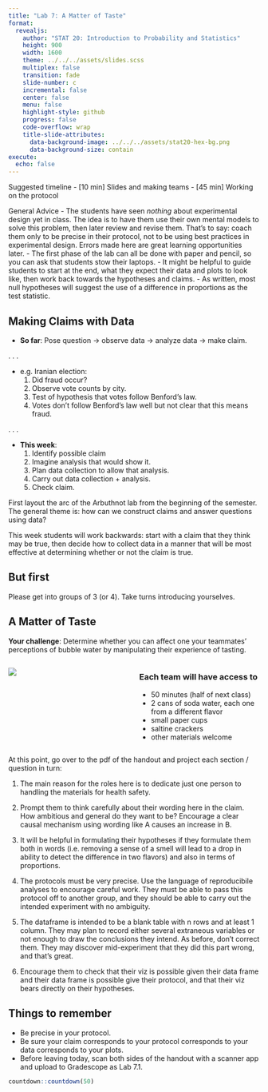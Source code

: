 ```yaml
---
title: "Lab 7: A Matter of Taste"
format:
  revealjs:
    author: "STAT 20: Introduction to Probability and Statistics"
    height: 900
    width: 1600
    theme: ../../../assets/slides.scss
    multiplex: false
    transition: fade
    slide-number: c
    incremental: false
    center: false
    menu: false
    highlight-style: github
    progress: false
    code-overflow: wrap
    title-slide-attributes:
      data-background-image: ../../../assets/stat20-hex-bg.png
      data-background-size: contain
execute: 
  echo: false
---
```


:::notes
Suggested timeline
- [10 min] Slides and making teams
- [45 min] Working on the protocol

General Advice
- The students have seen *nothing* about experimental design yet in class. The idea is to have them use their own mental models to solve this problem, then later review and revise them. That's to say: coach them only to be precise in their protocol, not to be using best practices in experimental design. Errors made here are great learning opportunities later.
- The first phase of the lab can all be done with paper and pencil, so you can ask that students stow their laptops.
- It might be helpful to guide students to start at the end, what they expect their data and plots to look like, then work back towards the hypotheses and claims.
- As written, most null hypotheses will suggest the use of a difference in proportions as the test statistic.
:::


## Making Claims with Data

- **So far**: Pose question -> observe data -> analyze data -> make claim.

. . .

- e.g. Iranian election: 
    1. Did fraud occur?
    2. Observe vote counts by city.
    3. Test of hypothesis that votes follow Benford's law.
    4. Votes don't follow Benford's law well but not clear that this means fraud.

. . .

- **This week**: 
  @. Identify possible claim 
  @. Imagine analysis that would show it.
  @. Plan data collection to allow that analysis.
  @. Carry out data collection + analysis.
  @. Check claim.

:::notes
First layout the arc of the Arbuthnot lab from the beginning of the semester. The general theme is: how can we construct claims and answer questions using data?

This week students will work backwards: start with a claim that they think may be true, then decide how to collect data in a manner that will be most effective at determining whether or not the claim is true.
:::

## But first

Please get into groups of 3 (or 4). Take turns introducing yourselves.


## A Matter of Taste

**Your challenge**:  Determine whether you can affect one your teammates' perceptions of bubble water by manipulating their experience of tasting.

:::: {.columns}

::: {.column width="50%"}
![](images/la-croix.png)
:::

::: {.column width="50%"}
### Each team will have access to

- 50 minutes (half of next class)
- 2 cans of soda water, each one from a different flavor
- small paper cups
- saltine crackers
- other materials welcome
:::
::::

:::notes

At this point, go over to the pdf of the handout and project each section / question in turn:

1. The main reason for the roles here is to dedicate just one person to handling the materials for health safety.

2. Prompt them to think carefully about their wording here in the claim. How ambitious and general do they want to be? Encourage a clear causal mechanism using wording like A causes an increase in B.

3. It will be helpful in formulating their hypotheses if they formulate them both in words (i.e. removing a sense of a smell will lead to a drop in ability to detect the difference in two flavors) and also in terms of proportions.

4. The protocols must be very precise. Use the language of reproducibile analyses to encourage careful work. They must be able to pass this protocol off to another group, and they should be able to carry out the intended experiment with no ambiguity.

5. The dataframe is intended to be a blank table with n rows and at least 1 column. They may plan to record either several extraneous variables or not enough to draw the conclusions they intend. As before, don't correct them. They may discover mid-experiment that they did this part wrong, and that's great.

5. Encourage them to check that their viz is possible given their data frame and their data frame is possible give their protocol, and that their viz bears directly on their hypotheses.
:::

## Things to remember

- Be precise in your protocol.
- Be sure your claim corresponds to your protocol corresponds to your data corresponds to your plots.
- Before leaving today, scan both sides of the handout with a scanner app and upload to Gradescope as Lab 7.1.

```r
countdown::countdown(50)
```